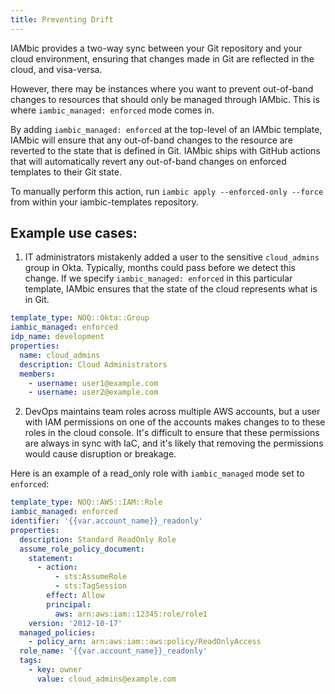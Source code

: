 ```yaml
---
title: Preventing Drift
---
```


IAMbic provides a two-way sync between your Git repository and your cloud environment, ensuring that changes made in Git are reflected in the cloud,
and visa-versa.

However, there may be instances where you want to prevent out-of-band changes to resources that should only be managed through IAMbic.
This is where `iambic_managed: enforced` mode comes in.

By adding `iambic_managed: enforced` at the top-level of an IAMbic template, IAMbic will ensure that any out-of-band changes to the resource are
reverted to the state that is defined in Git. IAMbic ships with GitHub actions that will automatically revert any out-of-band changes on enforced
templates to their Git state.

To manually perform this action, run `iambic apply --enforced-only --force` from within your iambic-templates repository.

## Example use cases:

1. IT administrators mistakenly added a user to the sensitive `cloud_admins` group in Okta. Typically, months could pass before
we detect this change. If we specify `iambic_managed: enforced` in this particular template,
IAMbic ensures that the state of the cloud represents what is in Git.

```yaml
template_type: NOQ::Okta::Group
iambic_managed: enforced
idp_name: development
properties:
  name: cloud_admins
  description: Cloud Administrators
  members:
    - username: user1@example.com
    - username: user2@example.com
```

2. DevOps maintains team roles across multiple AWS accounts, but a user with IAM permissions on one of the accounts makes changes to to these
roles in the cloud console. It's difficult to ensure that these permissions are always in sync with IaC, and it's likely that removing the
permissions would cause disruption or breakage.

Here is an example of a read_only role with `iambic_managed` mode set to `enforced`:

```yaml
template_type: NOQ::AWS::IAM::Role
iambic_managed: enforced
identifier: '{{var.account_name}}_readonly'
properties:
  description: Standard ReadOnly Role
  assume_role_policy_document:
    statement:
      - action:
          - sts:AssumeRole
          - sts:TagSession
        effect: Allow
        principal:
          aws: arn:aws:iam::12345:role/role1
    version: '2012-10-17'
  managed_policies:
    - policy_arn: arn:aws:iam::aws:policy/ReadOnlyAccess
  role_name: '{{var.account_name}}_readonly'
  tags:
    - key: owner
      value: cloud_admins@example.com
